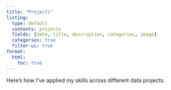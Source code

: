 ```yaml
---
title: "Projects"
listing: 
  type: default
  contents: projects
  fields: [date, title, description, categories, image]
  categories: true
  filter-ui: true
format:
  html:
    toc: true
---
```


Here's how I've applied my skills across different data projects.
